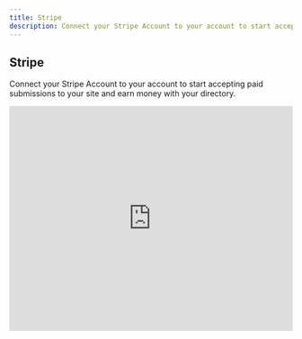 ```yaml
---
title: Stripe
description: Connect your Stripe Account to your account to start accepting paid submissions to your site and earn money with your directory.
---
```


## Stripe

Connect your Stripe Account to your account to start accepting paid submissions to your site and earn money with your directory.

<Frame>
<iframe width="100%" height="400" src="https://www.youtube.com/embed/8d5u-kgkixo?si=Pas6q-Q2JBsK6Jxa" title="YouTube video player" frameborder="0" allow="accelerometer; autoplay; clipboard-write; encrypted-media; gyroscope; picture-in-picture; web-share" referrerpolicy="strict-origin-when-cross-origin" allowfullscreen></iframe>
</Frame>
